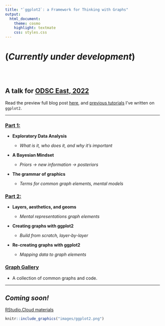 ```yaml
---
title: "`ggplot2`: a Framework for Thinking with Graphs"
output:
  html_document:
    theme: cosmo
    highlight: textmate
    css: styles.css
---
```


# (*Currently under development*)

<br><br>



## A talk for **[ODSC East, 2022](https://odsc.com/boston/)** 

Read the preview full blog post [here](https://opendatascience.com/ggplot2-a-framework-for-thinking-with-graphs/), and [previous tutorials](https://www.storybench.org/getting-started-data-visualization-r-using-ggplot2/) I've written on `ggplot2`.  

***

### [Part 1:](https://mjfrigaard.github.io/odsc-ggplot2-2022/eda-slides-01.html#1)

- **Exploratory Data Analysis**

  - *What is it, who does it, and why it's important*

- **A Bayesian Mindset**

  - *Priors -> new information -> posteriors*

- **The grammar of graphics**

  - *Terms for common graph elements, mental models*
  
### [Part 2:](https://mjfrigaard.github.io/odsc-ggplot2-2022/eda-slides-02.html#1) 

- **Layers, aesthetics, and geoms**

  - *Mental representations graph elements*

- **Creating graphs with ggplot2**

  - *Build from scratch, layer-by-layer*

- **Re-creating graphs with ggplot2**

  - *Mapping data to graph elements*
  
### [Graph Gallery](https://mjfrigaard.github.io/odsc-ggplot2-2022/eda-graph-gallery.html#1)

- A collection of common graphs and code.

***

## *Coming soon!*

[RStudio.Cloud materials]()


```r
knitr::include_graphics("images/ggplot2.png")
```
